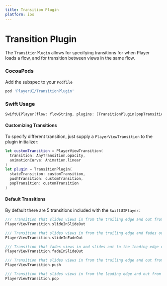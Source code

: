 ```yaml
---
title: Transition Plugin
platform: ios
---
```


# Transition Plugin

The `TransitionPlugin` allows for specifying transitions for when Player loads a flow, and for transition between views in the same flow.

### CocoaPods
Add the subspec to your `Podfile`

```ruby
pod 'PlayerUI/TransitionPlugin'
```

### Swift Usage
```swift
SwiftUIPlayer(flow: flowString, plugins: [TransitionPlugin(popTransition: .pop)], result: $resultBinding)
```

#### Customizing Transitions

To specify different transition, just supply a `PlayerViewTransition` to the plugin initializer:

```swift
let customTransition = PlayerViewTransition(
  transition: AnyTransition.opacity,
  animationCurve: Animation.linear
)
let plugin = TransitionPlugin(
  stateTransition: customTransition,
  pushTransition: customTransition,
  popTransition: customTransition
)
```

#### Default Transitions

By default there are 5 transitions included with the `SwiftUIPlayer`:

```swift
/// Transition that slides views in from the trailing edge and out from to the leading edge of the screen
PlayerViewTransition.slideInSlideOut

/// Transition that slides views in from the trailing edge and fades out views on removal
PlayerViewTransition.slideInFadeOut

/// Transition that fades views in and slides out to the leading edge of the screen on removal
PlayerViewTransition.fadeInSlideOut

/// Transition that slides views in from the trailing edge and out from to the leading edge of the screen
PlayerViewTransition.push

/// Transition that slides views in from the leading edge and out from to the trailing edge of the screen
PlayerViewTransition.pop
```